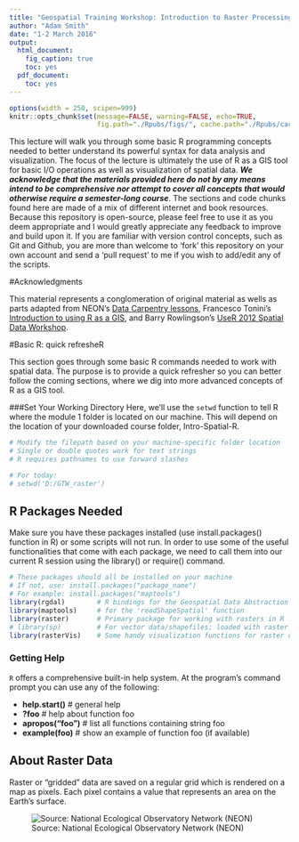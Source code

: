```yaml
---
title: "Geospatial Training Workshop: Introduction to Raster Processing in R"
author: "Adam Smith"
date: "1-2 March 2016"
output:
  html_document:
    fig_caption: true
    toc: yes
  pdf_document:
    toc: yes
---
```


```r
options(width = 250, scipen=999)
knitr::opts_chunk$set(message=FALSE, warning=FALSE, echo=TRUE,
                      fig.path="./Rpubs/figs/", cache.path="./Rpubs/cache/")
```

This lecture will walk you through some basic R programming concepts needed to better understand its powerful syntax for data analysis and visualization. The focus of the lecture is ultimately the use of R as a GIS tool for basic I/O operations as well as visualization of spatial data. __*We acknowledge that the materials provided here do not by any means intend to be comprehensive nor attempt to cover all concepts that would otherwise require a semester-long course*__. The sections and code chunks found here are made of a mix of different internet and book resources. Because this repository is open-source, please feel free to use it as you deem appropriate and I would greatly appreciate any feedback to improve and build upon it. If you are familiar with version control concepts, such as Git and Github, you are more than welcome to 'fork' this repository on your own account and send a 'pull request' to me if you wish to add/edit any of the scripts.

#Acknowledgments

This material represents a conglomeration of original material as wells as parts adapted from NEON's [Data Carpentry lessons](http://data-lessons.github.io/NEON-R-Spatial-Raster/), Francesco Tonini's [Introduction to using R as a GIS](https://github.com/f-tonini/GIS610_SpatialR), and Barry Rowlingson's [UseR 2012 Spatial Data Workshop](http://www.maths.lancs.ac.uk/~rowlings/Teaching/UseR2012/). 

#Basic R: quick refresheR 

This section goes through some basic R commands needed to work with spatial data.  The purpose is to provide a quick refresher so you can better follow the coming sections, where we dig into more advanced concepts of R as a GIS tool.

###Set Your Working Directory
Here, we'll use the `setwd` function to tell R where the module 1 folder is located on our machine. This will depend on the location of your downloaded course folder, Intro-Spatial-R.

```r
# Modify the filepath based on your machine-specific folder location
# Single or double quotes work for text strings
# R requires pathnames to use forward slashes

# For today:
# setwd('D:/GTW_raster')
```

## R Packages Needed

Make sure you have these packages installed (use install.packages() function in R) or some scripts will not run. In order to use some of the useful functionalities that come with each package, we need to call them into our current R session using the library() or require() command.

```r
# These packages should all be installed on your machine
# If not, use: install.packages("package_name")
# For example: install.packages("maptools")
library(rgdal)        # R bindings for the Geospatial Data Abstraction Library    
library(maptools)     # for the 'readShapeSpatial' function
library(raster)       # Primary package for working with rasters in R
# library(sp)         # For vector data/shapefiles; loaded with raster package
library(rasterVis)    # Some handy visualization functions for raster data
```

### Getting Help

`R` offers a comprehensive built-in help system. At the program's command prompt you can use any of the following:

* **help.start()**   # general help  
* **?foo**           # help about function foo  
* **apropos("foo")** # list all functions containing string foo  
* **example(foo)**   # show an example of function foo (if available)

## About Raster Data
Raster or "gridded" data are saved on a regular grid which is rendered on a map
as pixels. Each pixel contains a value that represents an area on the Earth's 
surface.

![Source: National Ecological Observatory Network (NEON)](./images/raster_concept.png)
